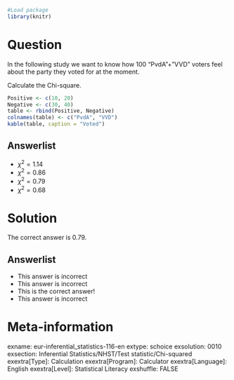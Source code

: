 ```{r, echo = FALSE, results = "hide"}
#Load package
library(knitr)
```

Question
========
In the following study we want to know how 100 “PvdA”+”VVD” voters feel about the party they voted for at the moment.

Calculate the Chi-square.

```{r, echo = FALSE}
Positive <- c(10, 20)
Negative <- c(30, 40)
table <- rbind(Positive, Negative)
colnames(table) <- c("PvdA", "VVD")
kable(table, caption = "Voted")
```

Answerlist
----------
* $\chi^2 = 1.14$
* $\chi^2 = 0.86$
* $\chi^2 = 0.79$
* $\chi^2 = 0.68$


Solution
========
The correct answer is 0.79.

Answerlist
----------
* This answer is incorrect
* This answer is incorrect
* This is the correct answer!
* This answer is incorrect


Meta-information
================
exname: eur-inferential_statistics-116-en
extype: schoice
exsolution: 0010
exsection: Inferential Statistics/NHST/Test statistic/Chi-squared
exextra[Type]: Calculation
exextra[Program]: Calculator
exextra[Language]: English
exextra[Level]: Statistical Literacy
exshuffle: FALSE